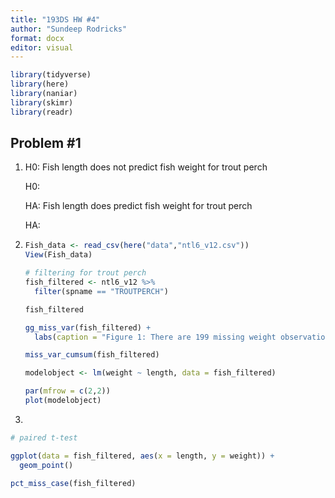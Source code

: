 ```yaml
---
title: "193DS HW #4"
author: "Sundeep Rodricks"
format: docx
editor: visual
---
```


```r
library(tidyverse)
library(here)
library(naniar)
library(skimr)
library(readr)

```

## Problem #1

1.  H0: Fish length does not predict fish weight for trout perch

    H0:

    HA: Fish length does predict fish weight for trout perch

    HA:

2.  

    ```r
    Fish_data <- read_csv(here("data","ntl6_v12.csv"))
    View(Fish_data)
    ```

    ```r
    # filtering for trout perch
    fish_filtered <- ntl6_v12 %>% 
      filter(spname == "TROUTPERCH")

    fish_filtered
    ```

    ```r
    gg_miss_var(fish_filtered) +
      labs(caption = "Figure 1: There are 199 missing weight observations for the trout perch data and no missing length observations")

    miss_var_cumsum(fish_filtered)
    ```

    ```r
    modelobject <- lm(weight ~ length, data = fish_filtered)

    par(mfrow = c(2,2))
    plot(modelobject)
    ```

3.  

```r
# paired t-test

```

```r
ggplot(data = fish_filtered, aes(x = length, y = weight)) + 
  geom_point()
```

```r
pct_miss_case(fish_filtered)
```
